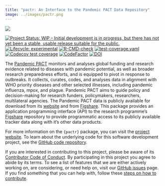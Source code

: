 ```yaml
---
title: "pactr: An Interface to the Pandemic PACT Data Repository"
image: ../images/pactr.png
---
```


::: column-margin
[![](../images/pactr.png)](https://oxford-ihtm.io/pactr/)
:::

[![Project Status: WIP – Initial development is in progress, but there has not yet been a stable, usable release suitable for the public.](https://www.repostatus.org/badges/latest/wip.svg)](https://www.repostatus.org/#wip) 
[![Lifecycle: experimental](https://img.shields.io/badge/lifecycle-experimental-orange.svg)](https://lifecycle.r-lib.org/articles/stages.html#experimental) 
[![R-CMD-check](https://github.com/OxfordIHTM/pactr/actions/workflows/R-CMD-check.yaml/badge.svg)](https://github.com/OxfordIHTM/pactr/actions/workflows/R-CMD-check.yaml) [![test-coverage.yaml](https://github.com/OxfordIHTM/pactr/actions/workflows/test-coverage.yaml/badge.svg)](https://github.com/OxfordIHTM/pactr/actions/workflows/test-coverage.yaml) 
[![Codecov test coverage](https://codecov.io/gh/OxfordIHTM/pactr/branch/main/graph/badge.svg)](https://app.codecov.io/gh/OxfordIHTM/pactr?branch=main) 
[![CodeFactor](https://www.codefactor.io/repository/github/OxfordIHTM/pactr/badge)](https://www.codefactor.io/repository/github/OxfordIHTM/pactr) 
[![DOI](https://zenodo.org/badge/847474685.svg)](https://zenodo.org/badge/latestdoi/847474685)

The [Pandemic PACT](https://www.pandemicpact.org/) monitors and analyses global funding and research evidence related to diseases with pandemic potential, as well as broader research preparedness efforts, and is equipped to pivot in response to outbreaks. It collects, curates, codes, and analyses data in alignment with WHO priority diseases and other selected illnesses, including pandemic influenza, mpox, and plague. Pandemic PACT aims to guide policy and decision-making for research funders, policymakers, researchers, multilateral agencies. The Pandemic PACT data is publicly available for download from its [website](https://www.pandemicpact.org/) and from [Figshare](https://portal.sds.ox.ac.uk/pandemicpact). This package provides an application programming interface (API) to the research programme's [Figshare](https://portal.sds.ox.ac.uk/pandemicpact) repository to provide programmatic access to its publicly available tracker data along with it's other data products.

For more information on the `{pactr}` package, you can visit the [project website](https://oxford-ihtm.io/pactr/). To learn about the underlying code for this software development project, see the [GitHub code repository](https://github.com/OxfordIHTM/pactr).

If you are interested in contributing to this project, please be aware of its [Contributor Code of Conduct](https://oxford-ihtm.io/pactr/CODE_OF_CONDUCT.html). By participating in this project you agree to abide by its terms. To see a list of features that we are either actively working on, are considering, or need help on, visit our [GitHub issues](https://github.com/OxfordIHTM/pactr/issues) page. If you find something that you can help with, follow these [steps on how to contribute](https://oxford-ihtm.io/pactr/CONTRIBUTING.html).
